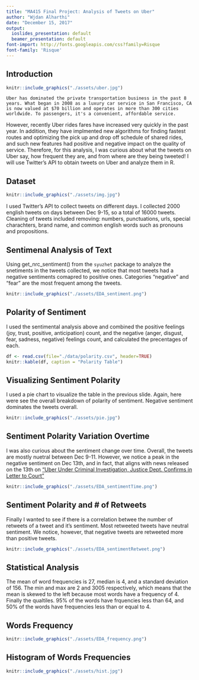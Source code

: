 ```yaml
---
title: "MA415 Final Project: Analysis of Tweets on Uber"
author: "Wjdan Alharthi"
date: "December 15, 2017"
output:
  ioslides_presentation: default
  beamer_presentation: default
font-import: http://fonts.googleapis.com/css?family=Risque
font-family: 'Risque'
---
```


## Introduction
```r
knitr::include_graphics("./assets/uber.jpg")
```
    Uber has dominated the private transportation business in the past 8 years. What began in 2008 as a luxury car service in San Francisco, CA is now valued at $70 billion and operates in more than 300 cities worldwide. To passengers, it's a convenient, affordable service. 
  However, recently Uber rides fares have increased very quickly in the past year. In addition, they have implmented new algorithms for finding fastest routes and optimizing the pick up and drop off schedule of shared rides, and such new features had positive and negative impact on the quality of service.
  Therefore, for this analysis, I was curious about what the tweets on Uber say, how frequent they are, and from where are they being tweeted! I will use Twitter's API to obtain tweets on Uber and analyze them in R.

## Dataset
```r
knitr::include_graphics("./assets/img.jpg")
```

  I used Twitter's API to collect tweets on different days. I collected 2000 english tweets on days between Dec 9-15, so a total of 16000 tweets. Cleaning of tweets included removing: numbers, punctuations, urls, special charachters, brand name, and common english words such as pronouns and propositions.

## Sentimenal Analysis of Text
Using get_nrc_sentiment() from the `syuzhet` package to analyze the snetiments in the tweets collected, we notice that most tweets had a negative sentiments comapred to positive ones. Categories "negative" and "fear" are the most frequent among the tweets. 

```r
knitr::include_graphics("./assets/EDA_sentiment.png")
```

## Polarity of Sentiment
I used the sentimental analysis above and combined the positive feelings (joy, trust, positive, anticipation) count, and the negative (anger, disgust, fear, sadness, negative) feelings count, and calculated the precentages of each.

```r
df <- read.csv(file="./data/polarity.csv", header=TRUE)
knitr::kable(df, caption = "Polarity Table")
```

## Visualizing Sentiment Polarity
I used a pie chart to visualize the table in the previous slide. Again, here were see the overall breakdown of polarity of sentiment. Negative sentiment dominates the tweets overall.
  
```r
knitr::include_graphics("./assets/pie.jpg")
```

## Sentiment Polarity Variation Overtime
I was also curious about the sentiment change over time. Overall, the tweets are mostly nuetral between Dec 9-11. However, we notice a peak in the negative sentiment on Dec 13th, and in fact, that aligns with news released on the 13th on ["Uber Under Criminal Investigation, Justice Dept. Confirms in Letter to Court"](https://www.nytimes.com/2017/12/13/technology/uber-waymo-driverless-cars.html)

```r
knitr::include_graphics("./assets/EDA_sentimentTime.png")
```

## Sentiment Polarity and # of Retweets
Finally I wanted to see if there is a correlation betwee the number of retweets of a tweet and it's sentiment. Most retweeted tweets have neutral sentiment. We notice, however, that negative tweets are retweeted more than positive tweets.

```r
knitr::include_graphics("./assets/EDA_sentimentRetweet.png")
```

## Statistical Analysis
The mean of word frequencies is 27, median is 4, and a standard deviation of 156.
The min and max are 2 and 3005 respectively, which means that the mean is skewed to the left because most words have a frequency of 4. 
Finally the qualtiles. 95% of the words have frquencies less than 64, and 50% of the words have frequencies less than or equal to 4.

## Words Frequency
```r
knitr::include_graphics("./assets/EDA_frequency.png")
```

## Histogram of Words Frequencies
```r
knitr::include_graphics("./assets/hist.jpg")
```
